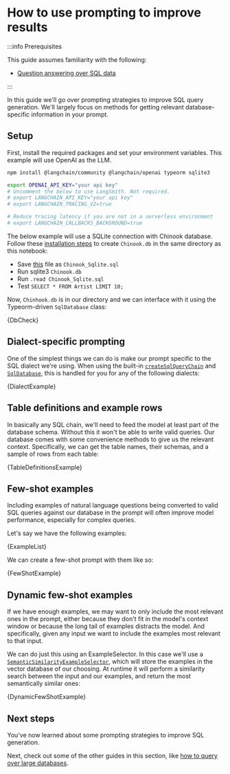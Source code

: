 # How to use prompting to improve results

:::info Prerequisites

This guide assumes familiarity with the following:

- [Question answering over SQL data](/docs/tutorials/sql_qa)

:::

In this guide we'll go over prompting strategies to improve SQL query generation.
We'll largely focus on methods for getting relevant database-specific information in your prompt.

## Setup

First, install the required packages and set your environment variables. This example will use OpenAI as the LLM.

```bash
npm install @langchain/community @langchain/openai typeorm sqlite3
```

```bash
export OPENAI_API_KEY="your api key"
# Uncomment the below to use LangSmith. Not required.
# export LANGCHAIN_API_KEY="your api key"
# export LANGCHAIN_TRACING_V2=true

# Reduce tracing latency if you are not in a serverless environment
# export LANGCHAIN_CALLBACKS_BACKGROUND=true
```

The below example will use a SQLite connection with Chinook database. Follow these [installation steps](https://database.guide/2-sample-databases-sqlite/) to create `Chinook.db` in the same directory as this notebook:

- Save [this](https://raw.githubusercontent.com/lerocha/chinook-database/master/ChinookDatabase/DataSources/Chinook_Sqlite.sql) file as `Chinook_Sqlite.sql`
- Run sqlite3 `Chinook.db`
- Run `.read Chinook_Sqlite.sql`
- Test `SELECT * FROM Artist LIMIT 10;`

Now, `Chinhook.db` is in our directory and we can interface with it using the Typeorm-driven `SqlDatabase` class:


<CodeBlock language="typescript">{DbCheck}</CodeBlock>

## Dialect-specific prompting

One of the simplest things we can do is make our prompt specific to the SQL dialect we're using.
When using the built-in [`createSqlQueryChain`](https://v02.api.js.langchain.com/functions/langchain.chains_sql_db.createSqlQueryChain.html) and [`SqlDatabase`](https://v02.api.js.langchain.com/classes/langchain.sql_db.SqlDatabase.html), this is handled for you for any of the following dialects:


<CodeBlock language="typescript">{DialectExample}</CodeBlock>

## Table definitions and example rows

In basically any SQL chain, we'll need to feed the model at least part of the database schema.
Without this it won't be able to write valid queries. Our database comes with some convenience methods to give us the relevant context.
Specifically, we can get the table names, their schemas, and a sample of rows from each table:


<CodeBlock language="typescript">{TableDefinitionsExample}</CodeBlock>

## Few-shot examples

Including examples of natural language questions being converted to valid SQL queries against our database in the prompt will often improve model performance, especially for complex queries.

Let's say we have the following examples:


<CodeBlock language="typescript">{ExampleList}</CodeBlock>

We can create a few-shot prompt with them like so:


<CodeBlock language="typescript">{FewShotExample}</CodeBlock>

## Dynamic few-shot examples

If we have enough examples, we may want to only include the most relevant ones in the prompt, either because they don't fit in the model's context window or because the long tail of examples distracts the model.
And specifically, given any input we want to include the examples most relevant to that input.

We can do just this using an ExampleSelector. In this case we'll use a [`SemanticSimilarityExampleSelector`](https://v02.api.js.langchain.com/classes/langchain_core.example_selectors.SemanticSimilarityExampleSelector.html),
which will store the examples in the vector database of our choosing.
At runtime it will perform a similarity search between the input and our examples, and return the most semantically similar ones:


<CodeBlock language="typescript">{DynamicFewShotExample}</CodeBlock>

## Next steps

You've now learned about some prompting strategies to improve SQL generation.

Next, check out some of the other guides in this section, like [how to query over large databases](/docs/how_to/sql_large_db).
